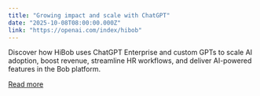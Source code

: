```yaml
---
title: "Growing impact and scale with ChatGPT"
date: "2025-10-08T08:00:00.000Z"
link: "https://openai.com/index/hibob"
---
```


Discover how HiBob uses ChatGPT Enterprise and custom GPTs to scale AI adoption, boost revenue, streamline HR workflows, and deliver AI-powered features in the Bob platform.

[Read more](https://openai.com/index/hibob)
